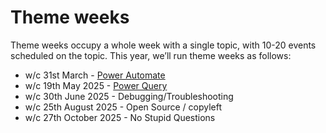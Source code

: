# Theme weeks

Theme weeks occupy a whole week with a single topic, with 10-20 events scheduled on the topic. This year, we'll run theme weeks as follows:

+ w/c 31st March - [Power Automate](kind_power_automate_week.qmd)
+ w/c 19th May 2025 - [Power Query](kind_power_query_week.qmd)
+ w/c 30th June 2025 - Debugging/Troubleshooting
+ w/c 25th August 2025 - Open Source / copyleft
+ w/c 27th October 2025 - No Stupid Questions